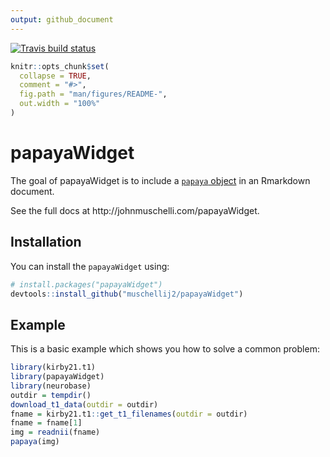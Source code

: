 ```yaml
---
output: github_document
---
```


<!-- README.md is generated from README.Rmd. Please edit that file -->

  [![Travis build status](https://travis-ci.com/muschellij2/papayaWidget.svg?branch=master)](https://travis-ci.com/muschellij2/papayaWidget)
  
```r
knitr::opts_chunk$set(
  collapse = TRUE,
  comment = "#>",
  fig.path = "man/figures/README-",
  out.width = "100%"
)
```
# papayaWidget

The goal of papayaWidget is to include a [`papaya` object](http://ric.uthscsa.edu/mango/papaya.html) in an Rmarkdown document. 

See the full docs at http://johnmuschelli.com/papayaWidget.


## Installation

You can install the `papayaWidget` using:

``` r
# install.packages("papayaWidget")
devtools::install_github("muschellij2/papayaWidget")
```

## Example

This is a basic example which shows you how to solve a common problem:

```r
library(kirby21.t1)
library(papayaWidget)
library(neurobase)
outdir = tempdir()
download_t1_data(outdir = outdir)
fname = kirby21.t1::get_t1_filenames(outdir = outdir)
fname = fname[1]
img = readnii(fname)
papaya(img)
```
